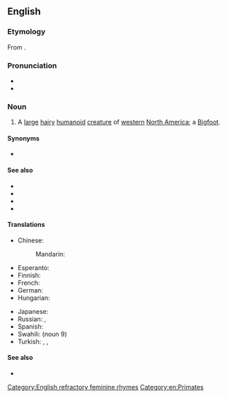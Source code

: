 ==English==
{{wikipedia}}

===Etymology===
From {{etyl|hur|en}} {{m|hur|sásq’ets}}.

===Pronunciation===
* {{IPA|en|/ˈsæskwɒtʃ/|/ˈsæskwætʃ/}}
* {{audio|en|LL-Q1860 (eng)-Vealhurl-sasquatch.wav|Audio (Southern England)}}

===Noun===
{{en-noun}}

# {{lb|en|cryptozoology}} A [[large]] [[hairy]] [[humanoid]] [[creature]] of [[western]] [[North America]]; a [[Bigfoot]].

====Synonyms====
* {{l|en|Bigfoot}}

====See also====
* {{l|en|abominable snowman}}
* {{l|en|menk}}
* {{l|en|yeti}}
* {{l|en|yowie}}

====Translations====
{{trans-top|a hairy humanoid creature}}
* Chinese:
*: Mandarin: {{t|cmn|（北美）大腳野人}}
* Esperanto: {{t|eo|saskvaĉo}}
* Finnish: {{t+|fi|isojalka}}
* French: {{t|fr|Sasquatch|m}}
* German: {{t+|de|Sasquatch|m}}
* Hungarian: {{t|hu|Szaszkvács|m}}
{{trans-mid}}
* Japanese: {{t|ja|サスカッチ|tr=Sasukatchi}}
* Russian: {{t|ru|саскво́ч|m}}, {{t+|ru|бигфу́т|m}}
* Spanish: {{t|es|Sascuache|m}}
* Swahili: {{t|sw|Saskwachi}} (noun 9)
* Turkish: {{t|tr|kocaayak}}, {{t+|tr|yeti}}, {{t+|tr|karakoncolos}}
{{trans-bottom}}

====See also====
* {{l|en|menk}}

[[Category:English refractory feminine rhymes]]
[[Category:en:Primates]]
{{C|en|Mythological creatures}}